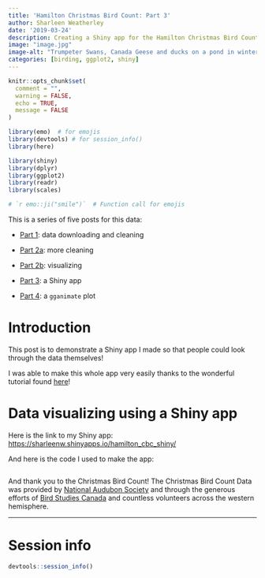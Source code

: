 ```yaml
---
title: 'Hamilton Christmas Bird Count: Part 3'
author: Sharleen Weatherley
date: '2019-03-24'
description: Creating a Shiny app for the Hamilton Christmas Bird Count data.
image: "image.jpg"
image-alt: "Trumpeter Swans, Canada Geese and ducks on a pond in winter (Source: Public Domain Files)"
categories: [birding, ggplot2, shiny]
---
```


```r

knitr::opts_chunk$set(
  comment = "",
  warning = FALSE,
  echo = TRUE,
  message = FALSE
)

library(emo)  # for emojis
library(devtools) # for session_info()
library(here)

library(shiny)
library(dplyr)
library(ggplot2)
library(readr)
library(scales)

# `r emo::ji("smile")`  # Function call for emojis
```

::: {.well .alert .alert-info role="alert"}
This is a series of five posts for this data:

-   [Part 1](../2019-01-07-hamilton-cbc-part-1/): data downloading and cleaning

-   [Part 2a](../2019-02-23-hamilton-cbc-part-2a/): more cleaning

-   [Part 2b](../2019-02-24-hamilton-cbc-part-2b/): visualizing

-   [Part 3](../2019-03-24-hamilton-cbc-part-3/): a Shiny app

-   [Part 4](../2019-05-26-hamilton-cbc-part-4/): a `gganimate` plot
:::

# Introduction

This post is to demonstrate a Shiny app I made so that people could look through the data themselves!

I was able to make this whole app very easily thanks to the wonderful tutorial found [here](https://shiny.rstudio.com/tutorial/written-tutorial/lesson1/)!

# Data visualizing using a Shiny app

Here is the link to my Shiny app: <https://sharleenw.shinyapps.io/hamilton_cbc_shiny/>

And here is the code I used to make the app:

```r


```

And thank you to the Christmas Bird Count! The Christmas Bird Count Data was provided by [National Audubon Society](www.christmasbirdcount.org) and through the generous efforts of [Bird Studies Canada](www.bsc-eoc.org) and countless volunteers across the western hemisphere.

<hr>

# Session info

```r

devtools::session_info()

```
